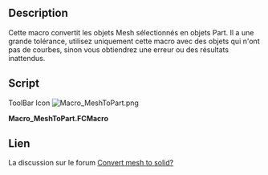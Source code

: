 <languages/>
{{Macro/fr
|Name=MeshToPart
|Icon=Macro_MeshToPart.png
|Description=Cette macro convertit des maillages sélectionnés en pièces. Il a une grande tolérance, donc utilisez le uniquement avec des objets qui n'ont aucunes courbes sinon vous obtiendrez un résultat inattendu.
|Author=Wmayer
|Version=1.0
|Date=2011-08-01
|FCVersion=Toutes
|Download=[https://wiki.freecad.org/images/f/fa/Macro_MeshToPart.png Icône de la barre d'outils]
}}

==Description==

Cette macro convertit les objets Mesh sélectionnés en objets Part. Il a une grande tolérance, utilisez uniquement cette macro avec des objets qui n'ont pas de courbes, sinon vous obtiendrez une erreur ou des résultats inattendus.

==Script==

ToolBar Icon [[Image:Macro_MeshToPart.png]]

'''Macro_MeshToPart.FCMacro'''

{{MacroCode|code=

import FreeCAD,FreeCADGui,Mesh,Part,MeshPart
 
for obj in FreeCADGui.Selection.getSelection():
    if "Mesh" in obj.PropertiesList:
        faces = []      
        mesh = obj.Mesh
        segments = mesh.getPlanarSegments(0.01) # use rather strict tolerance here
 
        for i in segments:
          if len(i) > 0:
             # a segment can have inner holes
             wires = MeshPart.wireFromSegment(mesh, i)
             # we assume that the exterior boundary is that one with the biggest bounding box
             if len(wires) > 0:
                ext = None
                max_length = 0
                for i in wires:     
                   if i.BoundBox.DiagonalLength > max_length:
                      max_length = i.BoundBox.DiagonalLength
                      ext = i
                wires.remove(ext)
                # all interior wires mark a hole and must reverse their orientation, otherwise Part.Face fails
                for i in wires:
                   i.reverse()
                # make sure that the exterior wires comes as first in the lsit
                wires.insert(0, ext)
                faces.append(Part.Face(wires))
 
        shell=Part.Compound(faces)
        solid = Part.Solid(Part.Shell(faces))
        name = obj.Name
        FreeCAD.ActiveDocument.removeObject(name)
        FreeCAD.ActiveDocument.addObject("Part::Feature",name).Shape = solid
}}
{{clear}}

<span id="Link"></span>
==Lien==

La discussion sur le forum [https://forum.freecad.org/viewtopic.php?f=3&t=253&hilit=getPlanarSegments Convert mesh to solid?]